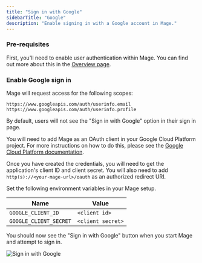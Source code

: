```yaml
---
title: "Sign in with Google"
sidebarTitle: "Google"
description: "Enable signing in with a Google account in Mage."
---
```


### Pre-requisites

First, you'll need to enable user authentication within Mage. You can find out more about
this in the [Overview page](/production/authentication/overview).

### Enable Google sign in

<Note>

Mage will request access for the following scopes:

```
https://www.googleapis.com/auth/userinfo.email
https://www.googleapis.com/auth/userinfo.profile
```

</Note>

By default, users will not see the "Sign in with Google" option in their sign in page.

<Steps>

<Step title="Add Oauth application">

You will need to add Mage as an OAuth client in your Google Cloud Platform project.
For more instructions on how to do this, please see the [Google Cloud Platform documentation](https://developers.google.com/identity/protocols/oauth2/openid-connect#appsetup).

</Step>

<Step title="Retrieve credentials">

Once you have created the credentials, you will need to get the application's client ID and client secret.
You will also need to add `http(s)://<your-mage-url>/oauth` as an authorized redirect URI.

</Step>

<Step title="Set environment variables">

Set the following environment variables in your Mage setup.

| Name | Value |
| --- | --- |
| `GOOGLE_CLIENT_ID` | `<client id>` |
| `GOOGLE_CLIENT_SECRET` | `<client secret>` |

</Step>

</Steps>

You should now see the "Sign in with Google" button when you start Mage and attempt to sign in. 

<Frame>
    <img
        alt="Sign in with Google"
        src="https://github.com/mage-ai/assets/blob/main/production/authentication/sign-in-with-google.png?raw=true"
    />
</Frame>